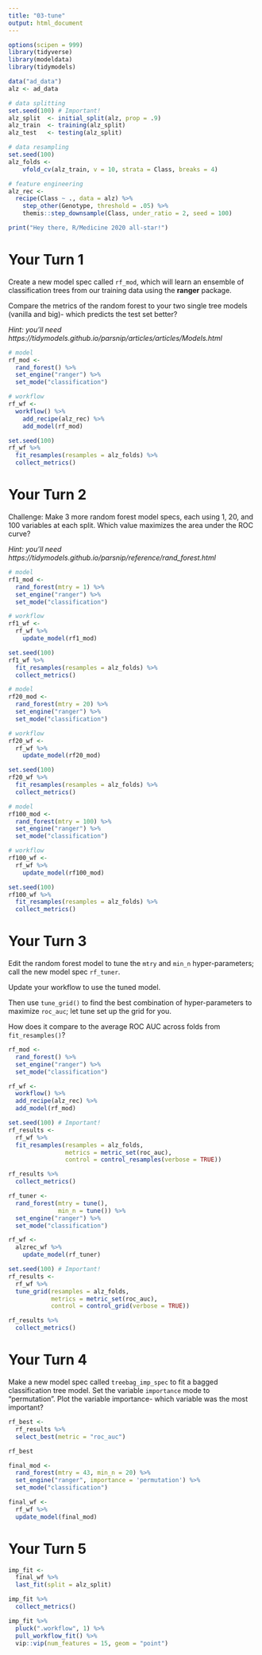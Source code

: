 ```yaml
---
title: "03-tune"
output: html_document
---
```


```r
options(scipen = 999)
library(tidyverse)
library(modeldata)
library(tidymodels)

data("ad_data")
alz <- ad_data

# data splitting
set.seed(100) # Important!
alz_split  <- initial_split(alz, prop = .9)
alz_train  <- training(alz_split)
alz_test   <- testing(alz_split)

# data resampling
set.seed(100)
alz_folds <- 
    vfold_cv(alz_train, v = 10, strata = Class, breaks = 4)

# feature engineering
alz_rec <- 
  recipe(Class ~ ., data = alz) %>%
    step_other(Genotype, threshold = .05) %>%
    themis::step_downsample(Class, under_ratio = 2, seed = 100) 

print("Hey there, R/Medicine 2020 all-star!")
```

# Your Turn 1

Create a new model spec called `rf_mod`, which will learn an ensemble of classification trees from our training data using the **ranger** package. 

Compare the metrics of the random forest to your two single tree models (vanilla and big)- which predicts the test set better?

*Hint: you'll need https://tidymodels.github.io/parsnip/articles/articles/Models.html*

```r
# model
rf_mod <-
  rand_forest() %>% 
  set_engine("ranger") %>% 
  set_mode("classification")

# workflow
rf_wf <-
  workflow() %>% 
    add_recipe(alz_rec) %>% 
    add_model(rf_mod)

set.seed(100)
rf_wf %>% 
  fit_resamples(resamples = alz_folds) %>% 
  collect_metrics()
```

# Your Turn 2

Challenge: Make 3 more random forest model specs, each using 1, 20, and 100 variables at each split. Which value maximizes the area under the ROC curve?

*Hint: you'll need https://tidymodels.github.io/parsnip/reference/rand_forest.html*

```r
# model
rf1_mod <-
  rand_forest(mtry = 1) %>% 
  set_engine("ranger") %>% 
  set_mode("classification")

# workflow
rf1_wf <-
  rf_wf %>% 
    update_model(rf1_mod)

set.seed(100)
rf1_wf %>% 
  fit_resamples(resamples = alz_folds) %>% 
  collect_metrics()
```


```r
# model
rf20_mod <-
  rand_forest(mtry = 20) %>% 
  set_engine("ranger") %>% 
  set_mode("classification")

# workflow
rf20_wf <-
  rf_wf %>% 
    update_model(rf20_mod)

set.seed(100)
rf20_wf %>% 
  fit_resamples(resamples = alz_folds) %>% 
  collect_metrics()
```

```r
# model
rf100_mod <-
  rand_forest(mtry = 100) %>% 
  set_engine("ranger") %>% 
  set_mode("classification")

# workflow
rf100_wf <-
  rf_wf %>% 
    update_model(rf100_mod)

set.seed(100)
rf100_wf %>% 
  fit_resamples(resamples = alz_folds) %>% 
  collect_metrics()
```


# Your Turn 3

Edit the random forest model to tune the `mtry` and `min_n` hyper-parameters; call the new model spec `rf_tuner`.

Update your workflow to use the tuned model.

Then use `tune_grid()` to find the best combination of hyper-parameters to maximize `roc_auc`; let tune set up the grid for you.

How does it compare to the average ROC AUC across folds from `fit_resamples()`?

```r
rf_mod <-
  rand_forest() %>% 
  set_engine("ranger") %>% 
  set_mode("classification")

rf_wf <-
  workflow() %>% 
  add_recipe(alz_rec) %>% 
  add_model(rf_mod)

set.seed(100) # Important!
rf_results <-
  rf_wf %>% 
  fit_resamples(resamples = alz_folds,
                metrics = metric_set(roc_auc),
                control = control_resamples(verbose = TRUE))

rf_results %>% 
  collect_metrics()
```

```r
rf_tuner <- 
  rand_forest(mtry = tune(),
              min_n = tune()) %>% 
  set_engine("ranger") %>% 
  set_mode("classification")

rf_wf <-
  alzrec_wf %>% 
    update_model(rf_tuner)

set.seed(100) # Important!
rf_results <-
  rf_wf %>% 
  tune_grid(resamples = alz_folds,
            metrics = metric_set(roc_auc),
            control = control_grid(verbose = TRUE))

rf_results %>% 
  collect_metrics()
```


# Your Turn 4

Make a new model spec called `treebag_imp_spec` to fit a bagged classification tree model. Set the variable `importance` mode to "permutation". Plot the variable importance- which variable was the most important?

```r
rf_best <-
  rf_results %>% 
  select_best(metric = "roc_auc")

rf_best

final_mod <-
  rand_forest(mtry = 43, min_n = 20) %>% 
  set_engine("ranger", importance = 'permutation') %>% 
  set_mode("classification")

final_wf <-
  rf_wf %>% 
  update_model(final_mod)
```

# Your Turn 5

```r
imp_fit <- 
  final_wf %>% 
  last_fit(split = alz_split)

imp_fit %>% 
  collect_metrics()

imp_fit %>% 
  pluck(".workflow", 1) %>% 
  pull_workflow_fit() %>% 
  vip::vip(num_features = 15, geom = "point")
```



